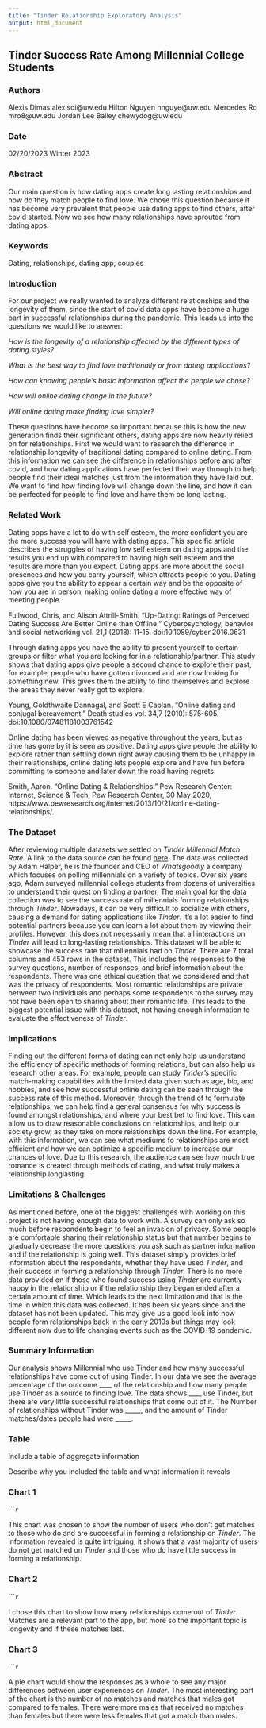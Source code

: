 ```yaml
---
title: "Tinder Relationship Exploratory Analysis"
output: html_document
---
```


## Tinder Success Rate Among Millennial College Students

### Authors
Alexis Dimas alexisdi@uw.edu
Hilton Nguyen hnguye@uw.edu
Mercedes Ro mro8@uw.edu
Jordan Lee Bailey chewydog@uw.edu 

### Date
02/20/2023
Winter 2023

### Abstract
Our main question is how dating apps create long lasting relationships and how do they match people to find love. We chose this question because it has become very prevalent that people use dating apps to find others, after covid started. Now we see how many relationships have sprouted from dating apps.

### Keywords
Dating, relationships, dating app, couples

### Introduction  

For our project we really wanted to analyze different relationships and the longevity of them, since the start of covid data apps have become a huge part in successful relationships during the pandemic. This leads us into the questions we would like to answer: 

*How is the longevity of a relationship affected by the different types of dating styles?* 

*What is the best way to find love traditionally or from dating applications?*

*How can knowing people's basic information affect the people we chose?*

*How will online dating change in the future?*

*Will online dating make finding love simpler?* 

These questions have become so important because this is how the new generation finds their significant others, dating apps are now heavily relied on for relationships. First we would want to research the difference in relationship longevity of traditional dating compared to online dating. From this information we can see the difference in relationships before and after covid, and how dating applications have perfected their way through to help people find their ideal matches just from the information they have laid out. We want to find how finding love will change down the line, and how it can be perfected for people to find love and have them be long lasting.

### Related Work  

Dating apps have a lot to do with self esteem, the more confident you are the more success you will have with dating apps. This specific article describes the struggles of having low self esteem on dating apps and the results you end up with compared to having high self esteem and the results are more than you expect. Dating apps are more about the social presences and how you carry yourself, which attracts people to you. Dating apps give you the ability to appear a certain way and be the opposite of how you are in person, making online dating a more effective way of meeting people. 

Fullwood, Chris, and Alison Attrill-Smith. “Up-Dating: Ratings of Perceived Dating Success Are Better Online than Offline.” Cyberpsychology, behavior and social networking vol. 21,1 (2018): 11-15. doi:10.1089/cyber.2016.0631

Through dating apps you have the ability to present yourself to certain groups or filter what you are looking for in a relationship/partner. This study shows that dating apps give people a second chance to explore their past, for example, people who have gotten divorced and are now looking for something new.  This gives them the ability to find themselves and explore the areas they never really got to explore. 

Young, Goldthwaite Dannagal, and Scott E Caplan. “Online dating and conjugal bereavement.” Death studies vol. 34,7 (2010): 575-605. doi:10.1080/07481181003761542

Online dating has been viewed as negative throughout the years, but as time has gone by it is seen as positive. Dating apps give people the ability to explore rather than settling down right away causing them to be unhappy in their relationships, online dating lets people explore and have fun before committing to someone and later down the road having regrets. 

Smith, Aaron. “Online Dating & Relationships.” Pew Research Center: Internet, Science & Tech, Pew Research Center, 30 May 2020, https://www.pewresearch.org/internet/2013/10/21/online-dating-relationships/. 

### The Dataset

After reviewing multiple datasets we settled on _Tinder Millennial Match Rate_. A link to the data source can be found [here](https://www.kaggle.com/datasets/benroshan/tinder-millennial-match-rate). The data was collected by Adam Halper, he is the founder and CEO of _Whatsgoodly_ a company which focuses on polling millennials on a variety of topics. Over six years ago, Adam surveyed millennial college students from dozens of universities to understand their quest on finding a partner. The main goal for the data collection was to see the success rate of millennials forming relationships through _Tinder_. Nowadays, it can be very difficult to socialize with others, causing a demand for dating applications like _Tinder_. It’s a lot easier to find potential partners because you can learn a lot about them by viewing their profiles. However, this does not necessarily mean that all interactions on _Tinder_ will lead to long-lasting relationships. This dataset will be able to showcase the success rate that millennials had on _Tinder_. There are 7 total columns and 453 rows in the dataset. This includes the responses to the survey questions, number of responses, and brief information about the respondents. There was one ethical question that we considered and that was the privacy of respondents. Most romantic relationships are private between two individuals and perhaps some respondents to the survey may not have been open to sharing about their romantic life. This leads to the biggest potential issue with this dataset, not having enough information to evaluate the effectiveness of _Tinder_.

### Implications

Finding out the different forms of dating can not only help us understand the efficiency of specific methods of forming relations, but can also help us research other areas. For example, people can study _Tinder’s_ specific match-making capabilities with the limited data given such as age, bio, and hobbies, and see how successful online dating can be seen through the success rate of this method. Moreover, through the trend of to formulate relationships, we can help find a general consensus for why success is found amongst relationships, and where your best bet to find love. This can allow us to draw reasonable conclusions on relationships, and help our society grow, as they take on more relationships down the line.  For example, with this information, we can see what mediums fo relationships are most efficient and how we can optimize a specific medium to increase our chances of love. Due to this research, the audience can see how much true romance is created through methods of dating, and what truly makes a relationship longlasting.

### Limitations & Challenges

As mentioned before, one of the biggest challenges with working on this project is not having enough data to work with. A survey can only ask so much before respondents begin to feel an invasion of privacy. Some people are comfortable sharing their relationship status but that number begins to gradually decrease the more questions you ask such as partner information and if the relationship is going well. This dataset simply provides brief information about the respondents, whether they have used _Tinder_, and their success in forming a relationship through _Tinder_. There is no more data provided on if those who found success using _Tinder_ are currently happy in the relationship or if the relationship they began ended after a certain amount of time. Which leads to the next limitation and that is the time in which this data was collected. It has been six years since and the dataset has not been updated. This may give us a good look into how people form relationships back in the early 2010s but things may look different now due to life changing events such as the COVID-19 pandemic.

### Summary Information

Our analysis shows Millennial who use Tinder and how many successful relationships have come out of using Tinder. In our data we see the average percentage of the outcome ____ of the relationship and how many people use Tinder as a source to finding love. The data shows ____ use Tinder, but there are very little successful relationships that come out of it. The Number of relationships without Tinder was _____, and the amount of Tinder matches/dates people had were _____. 

### Table

Include a table of aggregate information

Describe why you included the table and what information it reveals

### Chart 1

``````r
```

This chart was chosen to show the number of users who don't get matches to those who do and are successful in forming a relationship on _Tinder_. The information revealed is quite intriguing, it shows that a vast majority of users do not get matched on _Tinder_ and those who do have little success in forming a relationship.

### Chart 2

``````r
```

I chose this chart to show how many relationships come out of _Tinder_. Matches are a relevant part to the app, but more so the important topic is longevity and if these matches last.

### Chart 3

``````r
```

A pie chart would show the responses as a whole to see any major differences between user experiences on _Tinder_. The most interesting part of the chart is the number of no matches and matches that males got compared to females. There were more males that received no matches than females but there were less females that got a match than males.
